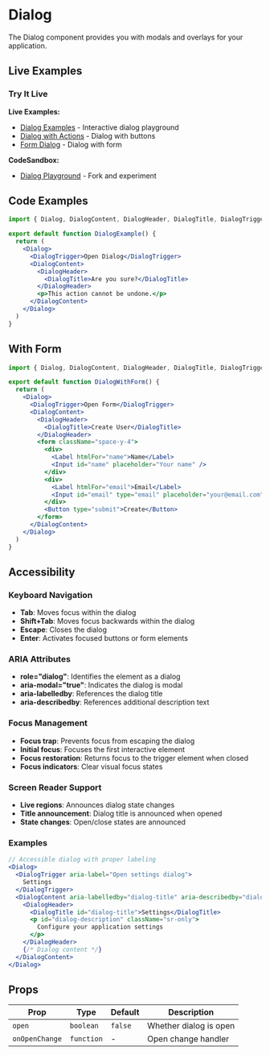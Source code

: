 
# Dialog

The Dialog component provides you with modals and overlays for your application.

## Live Examples

<StorybookEmbed story="components-dialog--default" />

<StorybookEmbed story="components-dialog--with-actions" />

<StorybookEmbed story="components-dialog--form-dialog" />

### Try It Live

**Live Examples:**
- [Dialog Examples](https://stackblitz.com/edit/nostromo-ui-dialog) - Interactive dialog playground
- [Dialog with Actions](https://stackblitz.com/edit/nostromo-ui-dialog-actions) - Dialog with buttons
- [Form Dialog](https://stackblitz.com/edit/nostromo-ui-dialog-form) - Dialog with form

**CodeSandbox:**
- [Dialog Playground](https://codesandbox.io/s/nostromo-ui-dialog) - Fork and experiment

## Code Examples

```jsx
import { Dialog, DialogContent, DialogHeader, DialogTitle, DialogTrigger } from '@nostromo/ui-core'

export default function DialogExample() {
  return (
    <Dialog>
      <DialogTrigger>Open Dialog</DialogTrigger>
      <DialogContent>
        <DialogHeader>
          <DialogTitle>Are you sure?</DialogTitle>
        </DialogHeader>
        <p>This action cannot be undone.</p>
      </DialogContent>
    </Dialog>
  )
}
```

## With Form

```jsx
import { Dialog, DialogContent, DialogHeader, DialogTitle, DialogTrigger, Button, Input, Label } from '@nostromo/ui-core'

export default function DialogWithForm() {
  return (
    <Dialog>
      <DialogTrigger>Open Form</DialogTrigger>
      <DialogContent>
        <DialogHeader>
          <DialogTitle>Create User</DialogTitle>
        </DialogHeader>
        <form className="space-y-4">
          <div>
            <Label htmlFor="name">Name</Label>
            <Input id="name" placeholder="Your name" />
          </div>
          <div>
            <Label htmlFor="email">Email</Label>
            <Input id="email" type="email" placeholder="your@email.com" />
          </div>
          <Button type="submit">Create</Button>
        </form>
      </DialogContent>
    </Dialog>
  )
}
```

## Accessibility

### Keyboard Navigation
- **Tab**: Moves focus within the dialog
- **Shift+Tab**: Moves focus backwards within the dialog
- **Escape**: Closes the dialog
- **Enter**: Activates focused buttons or form elements

### ARIA Attributes
- **role="dialog"**: Identifies the element as a dialog
- **aria-modal="true"**: Indicates the dialog is modal
- **aria-labelledby**: References the dialog title
- **aria-describedby**: References additional description text

### Focus Management
- **Focus trap**: Prevents focus from escaping the dialog
- **Initial focus**: Focuses the first interactive element
- **Focus restoration**: Returns focus to the trigger element when closed
- **Focus indicators**: Clear visual focus states

### Screen Reader Support
- **Live regions**: Announces dialog state changes
- **Title announcement**: Dialog title is announced when opened
- **State changes**: Open/close states are announced

### Examples
```jsx
// Accessible dialog with proper labeling
<Dialog>
  <DialogTrigger aria-label="Open settings dialog">
    Settings
  </DialogTrigger>
  <DialogContent aria-labelledby="dialog-title" aria-describedby="dialog-description">
    <DialogHeader>
      <DialogTitle id="dialog-title">Settings</DialogTitle>
      <p id="dialog-description" className="sr-only">
        Configure your application settings
      </p>
    </DialogHeader>
    {/* Dialog content */}
  </DialogContent>
</Dialog>
```

## Props

| Prop | Type | Default | Description |
|------|------|---------|-------------|
| `open` | `boolean` | `false` | Whether dialog is open |
| `onOpenChange` | `function` | - | Open change handler |
